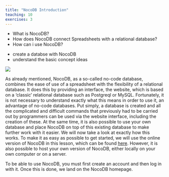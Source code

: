 ```yaml
---
title: "NocoDB Introduction"
teaching: 10
exercises: 3
---
```


:::::::::::::::::::::::::::::::::::::: questions

- What is NocoDB?
- How does NocoDB connect Spreadsheets with a relational database?
- How can i use NocoDB?

::::::::::::::::::::::::::::::::::::::::::::::::

::::::::::::::::::::::::::::::::::::: objectives

- create a databse with NocoDB
- understand the basic concept ideas

::::::::::::::::::::::::::::::::::::::::::::::::


![](img/nocodb.png)

As already mentioned, NocoDB, as a so-called no-code database, combines the ease of use of a spreadsheet 
with the flexibility of a relational database. It does this by providing an interface, the website, 
which is based on a ‘classic’ relational database such as Postgreql or MySQL. Fortunately, it is not necessary 
to understand exactly what this means in order to use it, an advantage of no-code databases. Put simply, 
a database is created and all the complicated and difficult commands that previously had to be carried out by 
programmers can be used via the website interface, including the creation of these. At the same time, 
it is also possible to use your own database and place NocoDB on top of this existing database to make 
further work with it easier. We will now take a look at exactly how this works. 
 To make it as easy as possible to get started, we will use the online version of NocoDB in this lesson, 
 which can be found [here](https://app.nocodb.com/). However, it is also possible to host your own version 
 of NocoDB, either locally on your own computer or on a server. 

To be able to use NocoDB, you must first create an account and then log in with it. Once this is done, 
we land on the NocoDB homepage.